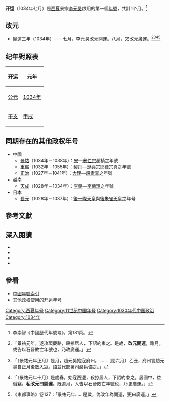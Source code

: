 {{Eranamebox|年号=开运
|起讫时间= 1034年七月
|政权= [[西夏|西夏]]
|帝王= 景宗[[李元昊|李元昊]]
|历时= 1个月
|timeline= <timeline>
ImageSize  = width:200 height:50
PlotArea   = width:180 height:30 left:10 bottom:20
TimeAxis   = orientation:horizontal
DateFormat = yyyy
Period     = from:1032 till:1227
AlignBars  = early
ScaleMajor = increment:50 start:1032
Colors =
  id:canvas value:rgb(1,1,0.85)
BackgroundColors = canvas:canvas
PlotData =
  width:15 color:black
  bar:era from:start till:end
  bar:era from:1032 till:1048 color:red
  bar:era from:1034 till:1034 color:yellow
</timeline>
|说明= 开运在<span style="color: red;">'''西夏'''</span>及李元昊時期的位置
}}
'''开运'''（1034年七月）是[[西夏|西夏]]景宗[[李元昊|李元昊]]啟用的第一個[[年號|年號]]，共計1个月。<ref>李崇智《中國歷代年號考》，第181頁。</ref>

==改元==
*顯道三年（1034年）——七月，李元昊改元開運。八月，又改元廣運。<ref>{{cite wikisource|title=宋史列傳卷第二百四十四外國一夏國上|last=脫脫|wslink=zh:宋史/卷485}}「景祐元年，遂攻環慶路，殺掠居人，下詔約束之。是歲，'''改元開運'''，踰月，或告以石晉敗亡年號也，乃改廣運。」</ref><ref>{{cite wikisource|title=續資治通鑑長編卷一百十四|last=李燾|wslink=zh:續資治通鑑長編/卷114}}「〔景祐元年正月〕是月，趙元昊始寇府州。……〔閏六月〕乙丑，府州言趙元昊自正月後數入寇。詔並代部署司嚴兵備之。」</ref><ref>{{cite wikisource|title=續資治通鑑長編卷一百十五|last=李燾|wslink=zh:續資治通鑑長編/卷115}}「〔景祐元年十月〕是歲春，始寇西邊，殺掠居人，下詔約束之。居國中，益僭竊，'''私改元曰開運'''。既逾月，人告以石晉敗亡年號也，乃更廣運。」</ref><ref>《東都事略》卷127：「景祐元年……是歲，偽改年為開運，更曰廣運。」</ref>

==纪年對照表==
{| class="wikitable"  style="text-align:center"
!开运!!元年
|-
![[公元|公元]]
|[[1034年|1034年]]
|-
![[干支|干支]]
|[[甲戌|甲戌]]
|}

==同期存在的其他政权年号==
*中國
**[[景祐|景祐]]（1034年－1038年）：[[北宋|宋]]—[[宋仁宗|宋仁宗]]趙禎之年號
**[[重熙|重熙]]（1032年－1055年）：[[遼朝|契丹]]—[[遼興宗|遼興宗]]耶律宗真之年號
**[[正治_(大理)|正治]]（1027年－1041年）：[[大理國|大理]]—[[段素真|段素真]]之年號
*越南
**[[天成_(越南)|天成]]（1028年－1034年）：[[李朝_(越南)|李朝]]—[[李佛瑪|李佛瑪]]之年號
*日本
**[[長元|長元]]（1028年－1037年）：[[後一條天皇|後一條天皇]]與[[後朱雀天皇|後朱雀天皇]]之年号

==參考文獻==
{{Reflist}}

==深入閱讀==
<div>
*{{Cite book|author=李崇智|title=中國歷代年號考|format=|url=|date=2004年12月|publisher=中華書局|location=北京|id=ISBN 7101025129}}
*{{Cite book|author=鄧洪波|title=東亞歷史年表|format=pdf|url=http://www.eastasia.ntu.edu.tw/chinese/05_a04.htm|date=2005年3月|publisher=國立臺灣大學東亞經典與文化研究計劃|location=臺北|id=ISBN 9789860005189|access-date=2021-12-06|archive-date=2007-08-25|archive-url=https://web.archive.org/web/20070825002742/http://www.eastasia.ntu.edu.tw/chinese/05_a04.htm}}
*{{Cite book|author=長部和雄|title=西夏紀年考（上）|format=pdf|url=https://repository.kulib.kyoto-u.ac.jp/dspace/bitstream/2433/247949/1/shirin_018_3_420.pdf|date=1933年7月1日|publisher=京都大學|location=東京|id=ISBN|access-date=2021年12月18日|archive-date=2021年12月9日|archive-url=https://web.archive.org/web/20211209150023/https://repository.kulib.kyoto-u.ac.jp/dspace/bitstream/2433/247949/1/shirin_018_3_420.pdf}}
*{{Cite book|author=長部和雄|title=西夏紀年考（下）|format=pdf|url=https://repository.kulib.kyoto-u.ac.jp/dspace/bitstream/2433/247970/1/shirin_018_4_657.pdf|date=1933年10月1日|publisher=京都大學|location=東京|id=ISBN|access-date=2021年12月18日|archive-date=2021年12月18日|archive-url=https://web.archive.org/web/20211218133522/https://repository.kulib.kyoto-u.ac.jp/dspace/bitstream/2433/247970/1/shirin_018_4_657.pdf}}
</div>

==參看==
*[[中国年号列表#西夏|中國年號索引]]
*其他政权使用的[[开运|开运]]年号

{{年号|[[显道|显道]]|[[中国年号列表|西夏年号]]|[[广运_(西夏)|广运]]}}
{{西夏年号}}

[[Category:西夏年号|Category:西夏年号]]
[[Category:11世纪中国年号|Category:11世纪中国年号]]
[[Category:1030年代中国政治|Category:1030年代中国政治]]
[[Category:1034年|Category:1034年]]